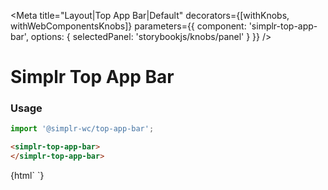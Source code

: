 
<Meta
  title="Layout|Top App Bar|Default"
  decorators={[withKnobs, withWebComponentsKnobs]}
  parameters={{ component: 'simplr-top-app-bar', options: { selectedPanel: 'storybookjs/knobs/panel' } }}
/>

# Simplr Top App Bar

### Usage

```js
import '@simplr-wc/top-app-bar';
```

```html
<simplr-top-app-bar>
</simplr-top-app-bar>
```


<Story name="Simplr Top App Bar">
  {html`
    <simplr-top-app-bar>
    </simplr-top-app-bar>
  `}
</Story>

<Props of="simplr-top-app-bar" />
